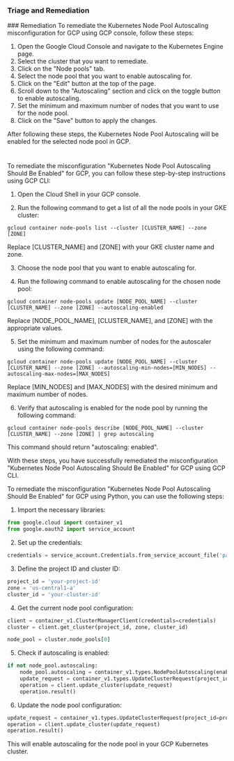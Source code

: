 
### Triage and Remediation
<Tabs>
<Tab title='Remediation'>
### Remediation

<AccordionGroup>
<Accordion title='Using Console' defaultOpen='true'>
To remediate the Kubernetes Node Pool Autoscaling misconfiguration for GCP using GCP console, follow these steps:

1. Open the Google Cloud Console and navigate to the Kubernetes Engine page.
2. Select the cluster that you want to remediate.
3. Click on the "Node pools" tab.
4. Select the node pool that you want to enable autoscaling for.
5. Click on the "Edit" button at the top of the page.
6. Scroll down to the "Autoscaling" section and click on the toggle button to enable autoscaling.
7. Set the minimum and maximum number of nodes that you want to use for the node pool.
8. Click on the "Save" button to apply the changes.

After following these steps, the Kubernetes Node Pool Autoscaling will be enabled for the selected node pool in GCP.

#
</Accordion>

<Accordion title='Using CLI'>
To remediate the misconfiguration "Kubernetes Node Pool Autoscaling Should Be Enabled" for GCP, you can follow these step-by-step instructions using GCP CLI:

1. Open the Cloud Shell in your GCP console.

2. Run the following command to get a list of all the node pools in your GKE cluster:
```
gcloud container node-pools list --cluster [CLUSTER_NAME] --zone [ZONE]
```
Replace [CLUSTER_NAME] and [ZONE] with your GKE cluster name and zone.

3. Choose the node pool that you want to enable autoscaling for.

4. Run the following command to enable autoscaling for the chosen node pool:
```
gcloud container node-pools update [NODE_POOL_NAME] --cluster [CLUSTER_NAME] --zone [ZONE] --autoscaling-enabled
```
Replace [NODE_POOL_NAME], [CLUSTER_NAME], and [ZONE] with the appropriate values.

5. Set the minimum and maximum number of nodes for the autoscaler using the following command:
```
gcloud container node-pools update [NODE_POOL_NAME] --cluster [CLUSTER_NAME] --zone [ZONE] --autoscaling-min-nodes=[MIN_NODES] --autoscaling-max-nodes=[MAX_NODES]
```
Replace [MIN_NODES] and [MAX_NODES] with the desired minimum and maximum number of nodes.

6. Verify that autoscaling is enabled for the node pool by running the following command:
```
gcloud container node-pools describe [NODE_POOL_NAME] --cluster [CLUSTER_NAME] --zone [ZONE] | grep autoscaling
```
This command should return "autoscaling: enabled".

With these steps, you have successfully remediated the misconfiguration "Kubernetes Node Pool Autoscaling Should Be Enabled" for GCP using GCP CLI.
</Accordion>

<Accordion title='Using Python'>
To remediate the misconfiguration "Kubernetes Node Pool Autoscaling Should Be Enabled" for GCP using Python, you can use the following steps:

1. Import the necessary libraries:

```python
from google.cloud import container_v1
from google.oauth2 import service_account
```

2. Set up the credentials:

```python
credentials = service_account.Credentials.from_service_account_file('path/to/credentials.json')
```

3. Define the project ID and cluster ID:

```python
project_id = 'your-project-id'
zone = 'us-central1-a'
cluster_id = 'your-cluster-id'
```

4. Get the current node pool configuration:

```python
client = container_v1.ClusterManagerClient(credentials=credentials)
cluster = client.get_cluster(project_id, zone, cluster_id)

node_pool = cluster.node_pools[0]
```

5. Check if autoscaling is enabled:

```python
if not node_pool.autoscaling:
    node_pool.autoscaling = container_v1.types.NodePoolAutoscaling(enabled=True, min_node_count=1, max_node_count=10)
    update_request = container_v1.types.UpdateClusterRequest(project_id=project_id, zone=zone, cluster_id=cluster_id, update=cluster)
    operation = client.update_cluster(update_request)
    operation.result()
```

6. Update the node pool configuration:

```python
update_request = container_v1.types.UpdateClusterRequest(project_id=project_id, zone=zone, cluster_id=cluster_id, update=cluster)
operation = client.update_cluster(update_request)
operation.result()
```

This will enable autoscaling for the node pool in your GCP Kubernetes cluster.
</Accordion>

</AccordionGroup>
</Tab>
</Tabs>
